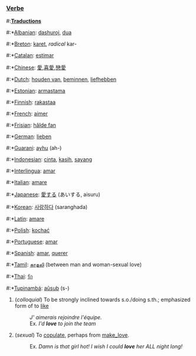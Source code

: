 ===[[Verbe]]===

#:'''[[Traduction]]s'''
#:*[[Albanian]]: [[dashuroj]], [[dua]]
#:*[[Breton]]: [[karet]], ''radical'' kar-
#:*[[Catalan]]: [[estimar]]
#:*[[Chinese]]: [[愛]],[[喜愛]],[[戀愛]]
#:*[[Dutch]]: [[houden van]], [[beminnen]], [[liefhebben]]
#:*[[Estonian]]: [[armastama]]
#:*[[Finnish]]: [[rakastaa]]
#:*[[French]]: [[aimer]]
#:*[[Frisian]]: [[hâlde fan]]
#:*[[German]]: [[lieben]]
#:*[[Guarani]]: [[ayhu]] (ah-)
#:*[[Indonesian]]: [[cinta]], [[kasih]], [[sayang]]
#:*[[Interlingua]]: [[amar]]
#:*[[Italian]]: [[amare]]
#:*[[Japanese]]: [[愛する]] (あいする, aisuru)
#:*[[Korean]]: [[사랑하다]] (saranghada)
#:*[[Latin]]: [[amare]]
#:*[[Polish]]: [[kochać]]
#:*[[Portuguese]]: [[amar]]
#:*[[Spanish]]: [[amar]], [[querer]]
#:*[[Tamil]]: [[காதலி]] (between man and woman-sexual love)
#:*[[Thai]]: [[รัก]]
#:*[[Tupinambá]]: [[aûsub]] (s-)
# (''colloquial'') To be strongly inclined towards s.o./doing s.th.; emphasized form of to [[like]]
#: '' J' aimerais rejoindre l'équipe.''
#:Ex. ''I'd '''love''' to join the team''
# (''sexual'') To [[copulate]], perhaps from [[make_love]].
#:Ex. ''Damn is that girl hot!  I wish I could '''love''' her ALL night long!''